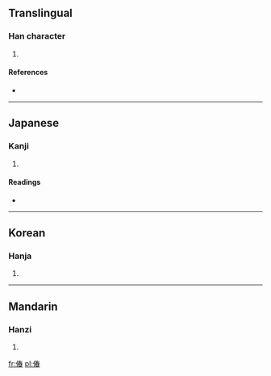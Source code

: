 ==Translingual==

===Han character===
{{Han char|rn=9|rad=人|as=09|sn=11|four=2526<sub>3</sub>|canj=人手大日 (OQKA)}}

# {{defn|Han|sort=人09}}

====References====
* {{Han ref|kx=0110.010|dkj=00833|dj=0233.140|hdz=10186.080|uh=5046|ud=20550|bh=D462|bd=54370}}

----

==Japanese==

===Kanji===
{{ja-kanji|grade=|rs=人09}}

# {{defn|Japanese|sort=人09}}

====Readings====
* {{ja-readings|on=[[しゅん]] (shun)|kun=[[あつい]] (atsui), [[うごめく]] (ugomeku)}}

----

==Korean==

===Hanja===
{{ko-hanja|hangeul=춘|rv=chun|mr=ch'un}}

# {{defn|Korean|sort=人09}}

----

==Mandarin==

===Hanzi===
{{cmn-hanzi|pin=[[chǔn]] ([[chun3]])|wg=ch'un<sup>3</sup>}}

# {{defn|Mandarin|sort=人09}}

[[fr:偆]]
[[pl:偆]]